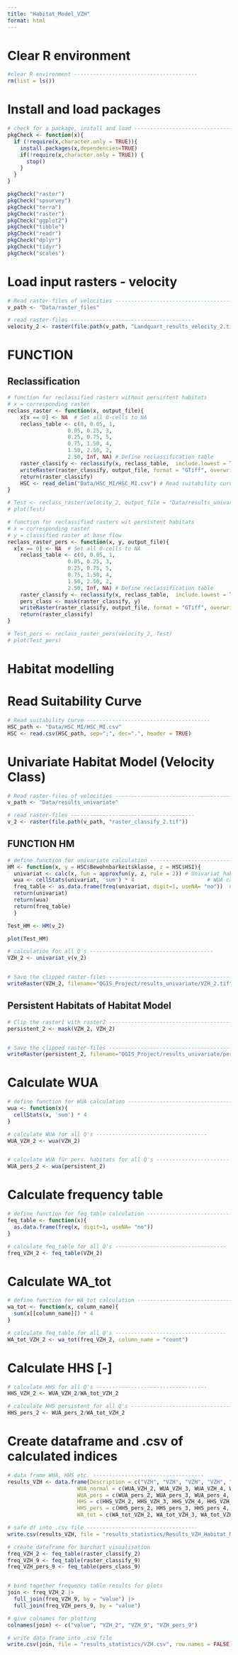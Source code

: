 ```yaml
---
title: "Habitat_Model_VZH"
format: html
---
```


# Clear R environment 
```r
#clear R environment ---------------------------------------
rm(list = ls())
```

# Install and load packages 
```r
# check for a package, install and load ---------------------------------------
pkgCheck <- function(x){ 
  if (!require(x,character.only = TRUE)){
    install.packages(x,dependencies=TRUE)
    if(!require(x,character.only = TRUE)) {
      stop()
    }
  }
}

pkgCheck("raster")
pkgCheck("spsurvey")
pkgCheck("terra")
pkgCheck("raster")
pkgCheck("ggplot2")
pkgCheck("tibble")
pkgCheck("readr")
pkgCheck("dplyr")
pkgCheck("tidyr")
pkgCheck("scales")
```

# Load input rasters - velocity
```r
# Read raster-files of velocities ---------------------------------------
v_path <- "Data/raster_files"

# read raster-files ---------------------------------------
velocity_2 <- raster(file.path(v_path, "Landquart_results_velocity_2.tif"))
```

# FUNCTION 
## Reclassification
```r
# function for reclassified rasters without persistent habitats
# x = corresponding raster
reclass_raster <- function(x, output_file){
    x[x == 0] <- NA  # Set all 0-cells to NA
    reclass_table <- c(0, 0.05, 1, 
                   0.05, 0.25, 3, 
                   0.25, 0.75, 5,
                   0.75, 1.50, 4,
                   1.50, 2.50, 2,
                   2.50, Inf, NA) # Define reclassification table
    raster_classify <- reclassify(x, reclass_table,  include.lowest = TRUE)
    writeRaster(raster_classify, output_file, format = "GTiff", overwrite = TRUE)  # Save the reclassified raster
    return(raster_classify)
    HSC <- read_delim("Data/HSC_MI/HSC_MI.csv") # Read suitability curve
}

# Test <- reclass_raster(velocity_2, output_file = "Data/results_univariate/raster_classify_2.tif")
# plot(Test)

# function for reclassified rasters wit persistent habitats
# x = corresponding raster
# y = classified raster at base flow
reclass_raster_pers <- function(x, y, output_file){
  x[x == 0] <- NA  # Set all 0-cells to NA
    reclass_table <- c(0, 0.05, 1, 
                   0.05, 0.25, 3, 
                   0.25, 0.75, 5,
                   0.75, 1.50, 4,
                   1.50, 2.50, 2,
                   2.50, Inf, NA) # Define reclassification table
    raster_classify <- reclassify(x, reclass_table,  include.lowest = TRUE)
    pers_class <- mask(raster_classify, y)
    writeRaster(raster_classify, output_file, format = "GTiff", overwrite = TRUE)  # Save the reclassified raster
    return(raster_classify)
}

# Test_pers <- reclass_raster_pers(velocity_2, Test)
# plot(Test_pers)
```



# Habitat modelling 
# Read Suitability Curve 
```r
# Read suitability curve ---------------------------------------
HSC_path <- "Data/HSC_MI/HSC_MI.csv" 
HSC <- read.csv(HSC_path, sep=";", dec=".", header = TRUE)
```

# Univariate Habitat Model (Velocity Class)
```r
# Read raster-files of velocities ---------------------------------------
v_path <- "Data/results_univariate"

# read raster-files ---------------------------------------
v_2 <- raster(file.path(v_path, "raster_classify_2.tif"))
```

## FUNCTION HM 
```r
# define function for univariate calculation -----------------------------------
HM <- function(x, y = HSC$Bewohnbarkeitsklasse, z = HSC$HSI){
  univariat <- calc(x, fun = approxfun(y, z, rule = 2)) # Univariat habitat model
  wua <- cellStats(univariat, 'sum') * 4                       # WUA calculation 
  freq_table <- as.data.frame(freq(univariat, digit=1, useNA= "no"))  # freq_table calculation 
  return(univariat)
  return(wua)
  return(freq_table)
  }

Test_HM <- HM(v_2)

plot(Test_HM)

# calculation for all Q's ---------------------------------------
VZH_2 <- univariat_v(v_2)


# Save the clipped raster-files ---------------------------------------
writeRaster(VZH_2, filename="QGIS_Project/results_univariate/VZH_2.tif", format="GTiff", overwrite = TRUE)
```

## Persistent Habitats of Habitat Model 
```r
# Clip the raster1 with raster2 ---------------------------------------
persistent_2 <- mask(VZH_2, VZH_2)


# Save the clipped raster-files ---------------------------------------
writeRaster(persistent_2, filename="QGIS_Project/results_univariate/persistent_VZH_2.tif", format="GTiff", overwrite = TRUE)
```

# Calculate WUA 
```r
# define function for WUA calculation -----------------------------------
wua <- function(x){
  cellStats(x, 'sum') * 4
}

# calculate WUA for all Q's -----------------------------------
WUA_VZH_2 <- wua(VZH_2)


# calculate WUA für pers. habitats for all Q's ----------------------------------
WUA_pers_2 <- wua(persistent_2)

```

# Calculate frequency table 
```r
# define function for feq_table calculation -----------------------------------
feq_table <- function(x){
  as.data.frame(freq(x, digit=1, useNA= "no"))
}

# calculate feq_table for all Q's -----------------------------------
freq_VZH_2 <- feq_table(VZH_2)
```

# Calculate WA_tot 
```r
# define function for WA_tot calculation -----------------------------------
wa_tot <- function(x, column_name){
  sum(x[[column_name]]) * 4
}

# calculate feq_table for all Q's -----------------------------------
WA_tot_VZH_2 <- wa_tot(freq_VZH_2, column_name = "count")
```

# Calculate HHS [-] 
```r
# calculate HHS for all Q's -----------------------------------
HHS_VZH_2 <- WUA_VZH_2/WA_tot_VZH_2

# calculate HHS persistent for all Q's -----------------------------------
HHS_pers_2 <- WUA_pers_2/WA_tot_VZH_2
```

# Create dataframe and .csv of calculated indices 
```r
# data frame WUA, HHS etc. -----------------------------------
results_VZH <- data.frame(Description = c("VZH", "VZH", "VZH", "VZH", "VZH", "VZH", "VZH", "VZH", "VZH", "VZH", "VZH", "VZH", "VZH"), Discharge = c(2.4, 3.9, 4.6, 7, 9, 11.4, 13.3, 15, 18.9, 22, 25, 28, 32.69), 
                      WUA_normal = c(WUA_VZH_2, WUA_VZH_3, WUA_VZH_4, WUA_VZH_7, WUA_VZH_9, WUA_VZH_11, WUA_VZH_13, WUA_VZH_15, WUA_VZH_18, WUA_VZH_22, WUA_VZH_25, WUA_VZH_28, WUA_VZH_32), 
                      WUA_pers = c(WUA_pers_2, WUA_pers_3, WUA_pers_4, WUA_pers_7, WUA_pers_9,  WUA_pers_11, WUA_pers_13, WUA_pers_15, WUA_pers_18, WUA_pers_22, WUA_pers_25, WUA_pers_28, WUA_pers_32),
                      HHS = c(HHS_VZH_2, HHS_VZH_3, HHS_VZH_4, HHS_VZH_7, HHS_VZH_9, HHS_VZH_11, HHS_VZH_13, HHS_VZH_15, HHS_VZH_18, HHS_VZH_22, HHS_VZH_25, HHS_VZH_28, HHS_VZH_32),
                      HHS_pers = c(HHS_pers_2, HHS_pers_3, HHS_pers_4, HHS_pers_7, HHS_pers_9, HHS_pers_11, HHS_pers_13, HHS_pers_15, HHS_pers_18, HHS_pers_22, HHS_pers_25, HHS_pers_28, HHS_pers_32),
                      WA_tot = c(WA_tot_VZH_2, WA_tot_VZH_3, WA_tot_VZH_4, WA_tot_VZH_7, WA_tot_VZH_9, WA_tot_VZH_11, WA_tot_VZH_13, WA_tot_VZH_15, WA_tot_VZH_18, WA_tot_VZH_22, WA_tot_VZH_25, WA_tot_VZH_28, WA_tot_VZH_32))

# safe df into .csv file -----------------------------------
write.csv(results_VZH, file = "results_statistics/Results_VZH_Habitat_Model.csv", row.names = FALSE)

# create dataframe for barchart visualisation 
freq_VZH_2 <- feq_table(raster_classify_2)
freq_VZH_9 <- feq_table(raster_classify_9)
freq_VZH_pers_9 <- feq_table(pers_class_9)


# bind together frequency table results for plots
join <- freq_VZH_2 |>
  full_join(freq_VZH_9, by = "value") |>
  full_join(freq_VZH_pers_9, by = "value")

# give colnames for plotting 
colnames(join) <- c("value", "VZH_2", "VZH_9", "VZH_pers_9")

# write data frame into .csv file
write.csv(join, file = "results_statistics/VZH.csv", row.names = FALSE)
```





